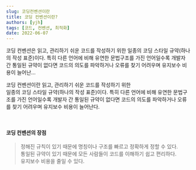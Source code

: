 ```yaml
---
slug: 코딩컨벤션이란
title: 코딩 컨벤션이란?
authors: [yjh]
tags: [코드, 컨벤션, 최적화]
date: 2022-06-07
---
```


<div className="preview">
  코딩 컨벤션은 읽고, 관리하기 쉬운 코드를 작성하기 위한 일종의 코딩 스타일
  규약(하나의 작성 표준)이다. 특히 다른 언어에 비해 유연한 문법구조를 가진
  언어일수록 개발자 간 통일된 규약이 없다면 코드의 의도를 파악하거나 오류를 찾기
  어려우며 유지보수 비용이 늘어난...
</div>

<!--truncate-->

코딩 컨벤션이란 읽고, 관리하기 쉬운 코드를 작성하기 위한  
일종의 코딩 스타일 규약(하나의 작성 표준)이다. 특히 다른 언어에 비해 유연한
문법구조를 가진 언어일수록 개발자 간 통일된 규약이 없다면 코드의 의도를
파악하거나 오류를 찾기 어려우며 유지보수 비용이 늘어난다.

<br />

#### 코딩 컨벤션의 장점

> 정해진 규칙이 있기 때문에 명칭이나 구조를 빠르고 정확하게 정할 수 있다.  
> 통일된 규약이 있기 때문에 모든 사람들이 코드를 이해하기 쉽고 편리하다.  
> 유지보수 비용을 줄일 수 있다.
